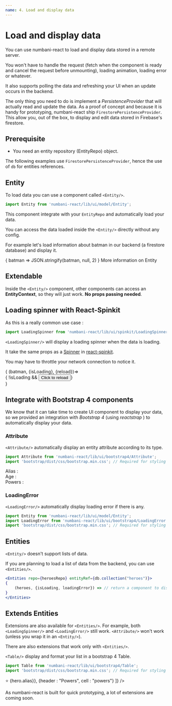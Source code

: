 ```yaml
---
name: 4. Load and display data
---
```




# Load and display data

You can use numbani-react to load and display data stored in a remote server.

You won't have to handle the request (fetch when the component is ready and cancel the request before unmounting), loading animation, loading error or whatever.

It also supports polling the data and refreshing your UI when an update occurs in the backend.

The only thing you need to do is implement a *PersistenceProvider* that will actually read and update the data.
As a proof of concept and because it is handy for prototyping, numbani-react ship `FirestorePersistenceProvider`.
This allow you, out of the box, to display and edit data stored in Firebase's firestore.

## Prerequisite

- <Link to="data-concepts">You need an entity repository (EntityRepo) object.</Link>

The following examples use `FirestorePersistenceProvider`, hence the use of `db` for entities references.

## Entity


To load data you can use a component called `<Entity/>`.

```javascript
import Entity from 'numbani-react/lib/ui/model/Entity';
```

This component integrate with your `EntityRepo` and automatically load your data.

You can access the data loaded inside the `<Entity/>` directly without any config.

For example let's load information about batman in our backend (a firestore database) and display it.

<Playground>
<Entity repo={heroesRepo} entityRef={db.collection("heroes").doc("batman")}>
    {
        batman => JSON.stringify(batman, null, 2)
    }
</Entity>
</Playground>

<Link to="data-references-entity">More information on Entity</Link>

## Extendable

Inside the `<Entity/>` component, other components can access an **EntityContext**, so they will just work.
**No props passing needed**.

## Loading spinner with React-Spinkit

As this is a really common use case :

```javascript
import LoadingSpinner from 'numbani-react/lib/ui/spinkit/LoadingSpinner';
```
`<LoadingSpinner/>` will display a loading spinner when the data is loading.

It take the same props as a [Spinner](https://kyleamathews.github.io/react-spinkit/) in [react-spinkit](https://github.com/KyleAMathews/react-spinkit).

You may have to throttle your network connection to notice it.

<Playground>
<Entity repo={heroesRepo} entityRef={db.collection("heroes").doc("batman")}>
{
    (batman, {isLoading}, {reload})=><div>
        <LoadingSpinner name="wave" color="blue" fadeIn="none"/>
        { !isLoading && <button onClick={reload}>Click to reload</button>}
    </div>
}
</Entity>
</Playground>

## Integrate with Bootstrap 4 components

We know that it can take time to create UI component to display your data, so we provided an integration
with *Bootstrap 4* (using *reactstrap* ) to automatically display your data.

### Attribute

`<Attribute/>` automatically display an entity attribute according to its type.

```javascript
import Attribute from 'numbani-react/lib/ui/bootstrap4/Attribute';
import 'bootstrap/dist/css/bootstrap.min.css'; // Required for styling
```

<Playground>
<Entity repo={heroesRepo} entityRef={db.collection("heroes").doc("batman")}>
<LoadingSpinner name="wave" color="red"/>
<div>Alias : <Attribute name="alias"/></div>
<div>Age : <Attribute name="age"/></div>
<div>Powers : <Attribute name="powers"/></div>
</Entity>
</Playground>


### LoadingError

`<LoadingError/>` automatically display loading error if there is any.

```javascript
import Entity from 'numbani-react/lib/ui/model/Entity';
import LoadingError from 'numbani-react/lib/ui/bootstrap4/LoadingError';
import 'bootstrap/dist/css/bootstrap.min.css'; // Required for styling
```

<Playground>
<Entity repo={heroesRepo} entityRef={db.collection("heroes").doc("?")}>
<LoadingError />
</Entity>
</Playground>

## Entities

`<Entity/>` doesn't support lists of data.

If you are planning to load a list of data from the backend, you can use `<Entities/>`.

```jsx
<Entities repo={heroesRepo} entityRef={db.collection("heroes")}>
{
    (heroes, {isLoading, loadingError}) => // return a component to display.
}
</Entities>
```

## Extends Entities

Extensions are also available for `<Entities/>`. For example, both `<LoadingSpinner/>` and
`<LoadingError/>` still work. `<Attribute/>` won't work (unless you wrap it in an `<Entity/>`).

There are also extensions that work only with `<Entities/>`.

`<Table/>` display and format your list in a bootstrap 4 Table.

```javascript
import Table from 'numbani-react/lib/ui/bootstrap4/Table';
import 'bootstrap/dist/css/bootstrap.min.css'; // Required for styling
```

<Playground>
<Entities repo={heroesRepo} entitiesRef={db.collection("heroes")} sync>
    <LoadingError />
    <LoadingSpinner name="circle" color="black"/>
    <Table bordered hover columns={[
        {header : "Hero", cell : hero => <span>⭐ {hero.alias}</span>},
        {header : "Powers", cell : "powers"} 
    ]} />
</Entities>
</Playground>

<DynamicPropstable of={Table}/>

As numbani-react is built for quick prototyping, a lot of extensions are coming soon.
